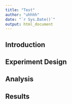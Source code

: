 ```yaml
---
title: "Test"
author: "uhhhh"
date: "`r Sys.Date()`"
output: html_document
---
```


## Introduction


## Experiment Design

## Analysis

## Results